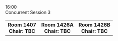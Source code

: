 
<div className="ProgramLineItem">
    <div className="cpTime">
        16:00
    </div>
    <div className="cpItems">
        <div className="cpSingleEntry titleEntry">
            <div className="cpBigTitleText">
            Concurrent Session 3
            </div>
        </div>
    </div>
</div>
<div className="ProgramLineItem">
    <table className='cpTable'>
        <tr>
            <th>
                Room 1407
                <div style={{fontWeight: 'normal'}}>Chair: TBC</div>
            </th>
            <th>
                Room 1426A
                <div style={{fontWeight: 'normal'}}>Chair: TBC</div>
            </th>
            <th>
                Room 1426B
                <div style={{fontWeight: 'normal'}}>Chair: TBC</div>
            </th>
        </tr>
        <DisplaySessionsWithIDs csKey={3} sessionIDList={[1, 2]} />
    </table>
</div>